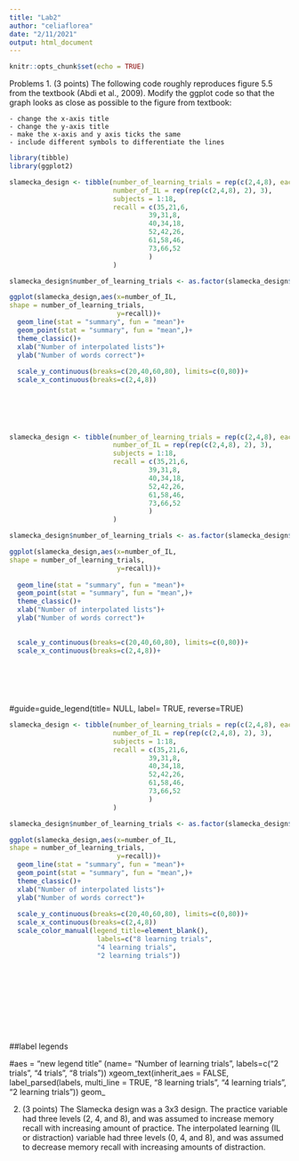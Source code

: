 ```yaml
---
title: "Lab2"
author: "celiaflorea"
date: "2/11/2021"
output: html_document
---
```


```r
knitr::opts_chunk$set(echo = TRUE)
```

Problems
1. (3 points) The following code roughly reproduces figure 5.5 from the textbook (Abdi et al., 2009). Modify the ggplot code so that the graph looks as close as possible to the figure from textbook:

    - change the x-axis title
    - change the y-axis title
    - make the x-axis and y axis ticks the same
    - include different symbols to differentiate the lines




```r

library(tibble)
library(ggplot2)

slamecka_design <- tibble(number_of_learning_trials = rep(c(2,4,8), each=6),
                          number_of_IL = rep(rep(c(2,4,8), 2), 3),
                          subjects = 1:18,
                          recall = c(35,21,6,
                                   39,31,8,
                                   40,34,18,
                                   52,42,26,
                                   61,58,46,
                                   73,66,52
                                   )
                          )

slamecka_design$number_of_learning_trials <- as.factor(slamecka_design$number_of_learning_trials)

ggplot(slamecka_design,aes(x=number_of_IL,
shape = number_of_learning_trials,
                           y=recall))+
  geom_line(stat = "summary", fun = "mean")+
  geom_point(stat = "summary", fun = "mean",)+
  theme_classic()+
  xlab("Number of interpolated lists")+
  ylab("Number of words correct")+
 
  scale_y_continuous(breaks=c(20,40,60,80), limits=c(0,80))+
  scale_x_continuous(breaks=c(2,4,8))
  
  
  

  
```
```r
slamecka_design <- tibble(number_of_learning_trials = rep(c(2,4,8), each=6),
                          number_of_IL = rep(rep(c(2,4,8), 2), 3),
                          subjects = 1:18,
                          recall = c(35,21,6,
                                   39,31,8,
                                   40,34,18,
                                   52,42,26,
                                   61,58,46,
                                   73,66,52
                                   )
                          )

slamecka_design$number_of_learning_trials <- as.factor(slamecka_design$number_of_learning_trials)

ggplot(slamecka_design,aes(x=number_of_IL,
shape = number_of_learning_trials,
                           y=recall))+
 
  geom_line(stat = "summary", fun = "mean")+
  geom_point(stat = "summary", fun = "mean",)+
  theme_classic()+
  xlab("Number of interpolated lists")+
  ylab("Number of words correct")+

 
  scale_y_continuous(breaks=c(20,40,60,80), limits=c(0,80))+
  scale_x_continuous(breaks=c(2,4,8))+
  
  

                          
  
```


#guide=guide_legend(title= NULL, 
              label= TRUE,
              reverse=TRUE)
```r
slamecka_design <- tibble(number_of_learning_trials = rep(c(2,4,8), each=6),
                          number_of_IL = rep(rep(c(2,4,8), 2), 3),
                          subjects = 1:18,
                          recall = c(35,21,6,
                                   39,31,8,
                                   40,34,18,
                                   52,42,26,
                                   61,58,46,
                                   73,66,52
                                   )
                          )

slamecka_design$number_of_learning_trials <- as.factor(slamecka_design$number_of_learning_trials)

ggplot(slamecka_design,aes(x=number_of_IL,
shape = number_of_learning_trials,
                           y=recall))+
  geom_line(stat = "summary", fun = "mean")+
  geom_point(stat = "summary", fun = "mean",)+
  theme_classic()+
  xlab("Number of interpolated lists")+
  ylab("Number of words correct")+
  
  scale_y_continuous(breaks=c(20,40,60,80), limits=c(0,80))+
  scale_x_continuous(breaks=c(2,4,8))
  scale_color_manual(legend_title=element_blank(),
                      labels=c("8 learning trials", 
                      "4 learning trials",
                      "2 learning trials"))
  

  
  

  
  
 
  
```
##label legends 

#aes = "new legend title" (name= "Number of learning trials",
                      labels=c("2 trials", "4 trials", "8 trials"))
                      xgeom_text(inherit_aes = FALSE, label_parsed(labels, multi_line = TRUE,
                                            "8 learning trials", 
                                           "4 learning trials",
                                         "2 learning trials"))
    geom_

2. (3 points) The Slamecka design was a 3x3 design. The practice variable had three levels (2, 4, and 8), and was assumed to increase memory recall with increasing amount of practice. The interpolated learning (IL or distraction) variable had three levels (0, 4, and 8), and was assumed to decrease memory recall with increasing amounts of distraction.
